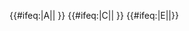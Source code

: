 {{NYCS Broadway-Seventh|time={{{time|}}}}} {{NYCS br|time={{{time|}}}}} {{NYCS Flushing|time={{{time|}}}}} {{NYCS br|time={{{time|}}}}} {{#ifeq:{{{exclude}}}|A||{{NYCS time 2|A|icon=alltimes|text=任何時候停站|time={{{time|}}}}} {{NYCS br|time={{{time|}}}}}}} {{#ifeq:{{{exclude}}}|C||{{NYCS time 2|C|icon=allexceptnights|text=任何時候停站（深夜除外）|time={{{time|}}}}} {{NYCS br|time={{{time|}}}}}}} {{#ifeq:{{{exclude}}}|E||{{NYCS time 2|E|icon=alltimes|text=任何時候停站|time={{{time|}}}}}}} {{NYCS br|time={{{time|}}}}} {{NYCS Broadway|time={{{time|}}}}} {{NYCS br|time={{{time|}}}}} {{NYCS time 2|S|link=42街接駁線|icon=allexceptnights|text=任何時候停站（深夜除外）|time={{{time|}}}}}